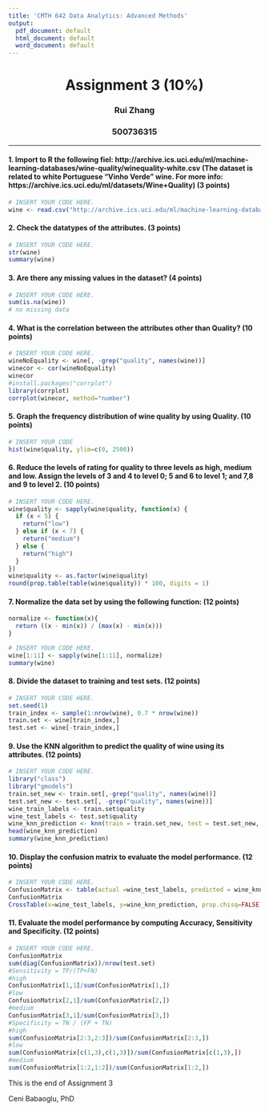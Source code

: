 ```yaml
---
title: 'CMTH 642 Data Analytics: Advanced Methods'
output:
  pdf_document: default
  html_document: default
  word_document: default
---
```

<center> <h1> Assignment 3 (10%) </h1> </center>
<center>  <h3> Rui Zhang </h2> </center>
<center> <h3> 500736315 </h2> </center>
---


#### 1. Import to R the following fiel: http://archive.ics.uci.edu/ml/machine-learning-databases/wine-quality/winequality-white.csv (The dataset is related to white Portuguese "Vinho Verde" wine. For more info: https://archive.ics.uci.edu/ml/datasets/Wine+Quality) (3 points)
```r
# INSERT YOUR CODE HERE.
wine <- read.csv("http://archive.ics.uci.edu/ml/machine-learning-databases/wine-quality/winequality-white.csv", sep=";")
```

#### 2. Check the datatypes of the attributes. (3 points)
```r
# INSERT YOUR CODE HERE.
str(wine)
summary(wine)
```
  
#### 3. Are there any missing values in the dataset? (4 points)
```r
# INSERT YOUR CODE HERE.
sum(is.na(wine))
# no missing data
```

#### 4. What is the correlation between the attributes other than Quality? (10 points)
```r
# INSERT YOUR CODE HERE.
wineNoEquality <- wine[, -grep("quality", names(wine))]
winecor <- cor(wineNoEquality)
winecor
#install.packages("corrplot")
library(corrplot)
corrplot(winecor, method="number")

```

#### 5. Graph the frequency distribution of wine quality by using Quality. (10 points)
```r
# INSERT YOUR CODE 
hist(wine$quality, ylim=c(0, 2500))
```

#### 6.	Reduce the levels of rating for quality to three levels as high, medium and low. Assign the levels of 3 and 4 to level 0; 5 and 6 to level 1; and 7,8 and 9 to level 2. (10 points)
```r
# INSERT YOUR CODE HERE.
wine$quality <- sapply(wine$quality, function(x) {
  if (x < 5) {
    return("low")
  } else if (x < 7) {
    return("medium")
  } else {
    return("high")
  }
})
wine$quality <- as.factor(wine$quality)
round(prop.table(table(wine$quality)) * 100, digits = 1)
```

#### 7. Normalize the data set by using the following function: (12 points)
```r
normalize <- function(x){
  return ((x - min(x)) / (max(x) - min(x)))
}
```

```r
# INSERT YOUR CODE HERE.
wine[1:11] <- sapply(wine[1:11], normalize)
summary(wine)
```

#### 8. Divide the dataset to training and test sets. (12 points)
```r
# INSERT YOUR CODE HERE.
set.seed(1)
train_index <- sample(1:nrow(wine), 0.7 * nrow(wine))
train.set <- wine[train_index,]
test.set <- wine[-train_index,]
```

#### 9. Use the KNN algorithm to predict the quality of wine using its attributes. (12 points)
```r
# INSERT YOUR CODE HERE.
library("class")
library("gmodels")
train.set_new <- train.set[,-grep("quality", names(wine))]
test.set_new <- test.set[, -grep("quality", names(wine))]
wine_train_labels <- train.set$quality
wine_test_labels <- test.set$quality
wine_knn_prediction <- knn(train = train.set_new, test = test.set_new, cl= wine_train_labels, k = 3)
head(wine_knn_prediction)
summary(wine_knn_prediction)
```

#### 10. Display the confusion matrix to evaluate the model performance. (12 points)
```r
# INSERT YOUR CODE HERE.
ConfusionMatrix <- table(actual =wine_test_labels, predicted = wine_knn_prediction)
ConfusionMatrix
CrossTable(x=wine_test_labels, y=wine_knn_prediction, prop.chisq=FALSE)
```

#### 11. Evaluate the model performance by computing Accuracy, Sensitivity and Specificity. (12 points)
```r
# INSERT YOUR CODE HERE.
ConfusionMatrix
sum(diag(ConfusionMatrix))/nrow(test.set)
#Sensitivity = TP/(TP+FN)
#high
ConfusionMatrix[1,1]/sum(ConfusionMatrix[1,])
#low
ConfusionMatrix[2,1]/sum(ConfusionMatrix[2,])
#medium
ConfusionMatrix[3,1]/sum(ConfusionMatrix[3,])
#Specificity = TN / (FP + TN)
#high
sum(ConfusionMatrix[2:3,2:3])/sum(ConfusionMatrix[2:3,])
#low
sum(ConfusionMatrix[c(1,3),c(1,3)])/sum(ConfusionMatrix[c(1,3),])
#medium
sum(ConfusionMatrix[1:2,1:2])/sum(ConfusionMatrix[1:2,])
```

This is the end of Assignment 3

Ceni Babaoglu, PhD